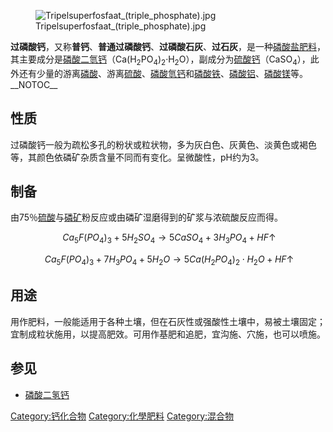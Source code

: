 [[File:Tripelsuperfosfaat_(triple_phosphate).jpg|thumb]]

'''过磷酸钙'''，又称'''普钙'''、'''普通过磷酸钙'''、'''过磷酸石灰'''、'''过石灰'''，是一种[[磷酸盐|磷酸盐]][[肥料|肥料]]，其主要成分是[[磷酸二氫钙|磷酸二氫钙]]（Ca(H<sub>2</sub>PO<sub>4</sub>)<sub>2</sub>·H<sub>2</sub>O），副成分为[[硫酸钙|硫酸钙]]（CaSO<sub>4</sub>），此外还有少量的游离[[磷酸|磷酸]]、游离[[硫酸|硫酸]]、[[磷酸氫钙|磷酸氫钙]]和[[磷酸铁|磷酸铁]]、[[磷酸铝|磷酸铝]]、[[磷酸镁|磷酸镁]]等。
__NOTOC__

== 性质 ==
过磷酸钙一般为疏松多孔的粉状或粒状物，多为灰白色、灰黄色、淡黄色或褐色等，其颜色依磷矿杂质含量不同而有变化。呈微酸性，pH约为3。

== 制备 ==
由75％[[硫酸|硫酸]]与[[磷矿|磷矿]]粉反应或由磷矿湿磨得到的矿浆与浓硫酸反应而得。
:<math>\ Ca_5F(PO_4)_3+5H_2SO_4\rightarrow 5CaSO_4+3H_3PO_4+HF\uparrow</math>
:<math>\ Ca_5F(PO_4)_3+7H_3PO_4+5H_2O\rightarrow 5Ca(H_2PO_4)_2\cdot H_2O+HF\uparrow</math>

== 用途 ==
用作肥料，一般能适用于各种土壤，但在石灰性或强酸性土壤中，易被土壤固定；宜制成粒状施用，以提高肥效。可用作基肥和追肥，宜沟施、穴施，也可以喷施。

== 参见 ==
* [[磷酸二氢钙|磷酸二氢钙]]

[[Category:钙化合物|Category:钙化合物]]
[[Category:化學肥料|Category:化學肥料]]
[[Category:混合物|Category:混合物]]